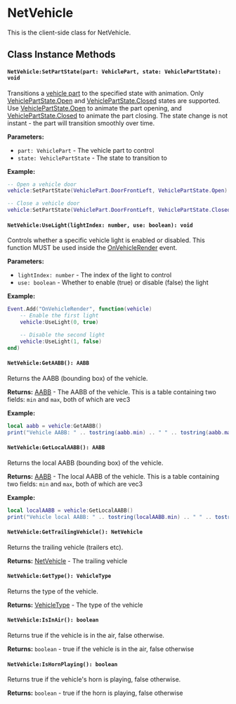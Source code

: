 
# NetVehicle

This is the client-side class for NetVehicle.

## Class Instance Methods

<Inherited from="NetObject" href="/client-api/netobject">
  <NetObjectClient />
  <NetObjectBase />
</Inherited>

<NetVehicleShared />

#### `NetVehicle:SetPartState(part: VehiclePart, state: VehiclePartState): void`

Transitions a [vehicle part](/shared-api/vehicles/vehiclepart) to the specified state with animation. Only [VehiclePartState.Open](/shared-api/vehicles/vehiclepartstate) and [VehiclePartState.Closed](/shared-api/vehicles/vehiclepartstate) states are supported. Use [VehiclePartState.Open](/shared-api/vehicles/vehiclepartstate) to animate the part opening, and [VehiclePartState.Closed](/shared-api/vehicles/vehiclepartstate) to animate the part closing. The state change is not instant - the part will transition smoothly over time.

**Parameters:**
- `part: VehiclePart` - The vehicle part to control
- `state: VehiclePartState` - The state to transition to

**Example:**
```lua
-- Open a vehicle door
vehicle:SetPartState(VehiclePart.DoorFrontLeft, VehiclePartState.Open)

-- Close a vehicle door
vehicle:SetPartState(VehiclePart.DoorFrontLeft, VehiclePartState.Closed)
```

#### `NetVehicle:UseLight(lightIndex: number, use: boolean): void`

Controls whether a specific vehicle light is enabled or disabled. This function MUST be used inside the [OnVehicleRender](/client-api/events#onvehiclerendervehicle-netvehicle) event.

**Parameters:**
- `lightIndex: number` - The index of the light to control
- `use: boolean` - Whether to enable (true) or disable (false) the light

**Example:**
```lua
Event.Add("OnVehicleRender", function(vehicle)
    -- Enable the first light
    vehicle:UseLight(0, true)

    -- Disable the second light
    vehicle:UseLight(1, false)
end)
```

#### `NetVehicle:GetAABB(): AABB`

Returns the AABB (bounding box) of the vehicle.

**Returns:** [AABB](/shared-api/primitives/aabb) - The AABB of the vehicle. This is a table containing two fields: `min` and `max`, both of which are vec3

**Example:**
```lua
local aabb = vehicle:GetAABB()
print("Vehicle AABB: " .. tostring(aabb.min) .. " " .. tostring(aabb.max))
```

#### `NetVehicle:GetLocalAABB(): AABB`

Returns the local AABB (bounding box) of the vehicle.

**Returns:** [AABB](/shared-api/primitives/aabb) - The local AABB of the vehicle. This is a table containing two fields: `min` and `max`, both of which are vec3

**Example:**
```lua
local localAABB = vehicle:GetLocalAABB()
print("Vehicle local AABB: " .. tostring(localAABB.min) .. " " .. tostring(localAABB.max))
```

#### `NetVehicle:GetTrailingVehicle(): NetVehicle`

Returns the trailing vehicle (trailers etc).

**Returns:** [NetVehicle](/client-api/netvehicle) - The trailing vehicle

#### `NetVehicle:GetType(): VehicleType`

Returns the type of the vehicle.

**Returns:** [VehicleType](/shared-api/vehicles/vehicletype) - The type of the vehicle

#### `NetVehicle:IsInAir(): boolean`

Returns true if the vehicle is in the air, false otherwise.

**Returns:** `boolean` - true if the vehicle is in the air, false otherwise

#### `NetVehicle:IsHornPlaying(): boolean`

Returns true if the vehicle's horn is playing, false otherwise.

**Returns:** `boolean` - true if the horn is playing, false otherwise